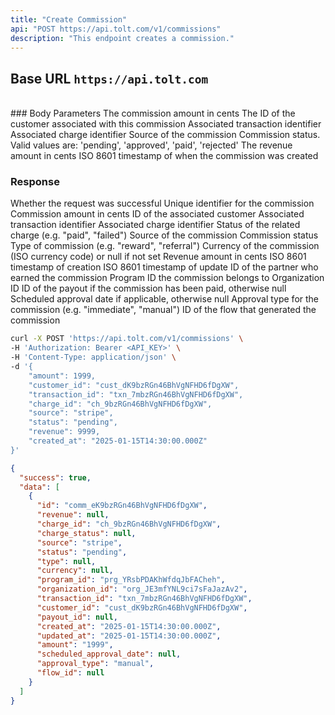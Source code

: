 ```yaml
---
title: "Create Commission"
api: "POST https://api.tolt.com/v1/commissions"
description: "This endpoint creates a commission."
---
```


## Base URL `https://api.tolt.com`

<br />
### Body Parameters

<ParamField body="amount*" type="number">
  The commission amount in cents
</ParamField>

<ParamField body="customer_id*" type="string">
  The ID of the customer associated with this commission
</ParamField>

<ParamField body="transaction_id" type="string - optional">
  Associated transaction identifier
</ParamField>

<ParamField body="charge_id" type="string - optional">
  Associated charge identifier
</ParamField>

<ParamField body="source" type="string - optional">
  Source of the commission
</ParamField>

<ParamField body="status" type="string - optional">
  Commission status. Valid values are: 'pending', 'approved', 'paid', 'rejected'
</ParamField>

<ParamField body="revenue" type="number - optional">
  The revenue amount in cents
</ParamField>

<ParamField body="created_at" type="string - optional">
  ISO 8601 timestamp of when the commission was created
</ParamField>

### Response

<ResponseField name="success" type="boolean">
  Whether the request was successful
</ResponseField>

<ResponseField name="data" type="array[object]">
  <Expandable title="properties" defaultOpen={true}>
    <ResponseField name="id" type="string">
      Unique identifier for the commission
    </ResponseField>
    <ResponseField name="amount" type="number">
      Commission amount in cents
    </ResponseField>
    <ResponseField name="customer_id" type="string">
      ID of the associated customer
    </ResponseField>
    <ResponseField name="transaction_id" type="string">
      Associated transaction identifier
    </ResponseField>
    <ResponseField name="charge_id" type="string | null">
      Associated charge identifier
    </ResponseField>
    <ResponseField name="charge_status" type="string | null">
      Status of the related charge (e.g. "paid", "failed")
    </ResponseField>
    <ResponseField name="source" type="string | null">
      Source of the commission
    </ResponseField>
    <ResponseField name="status" type="string | null">
      Commission status
    </ResponseField>
    <ResponseField name="type" type="string | null">
      Type of commission (e.g. "reward", "referral")
    </ResponseField>
    <ResponseField name="currency" type="string | null">
      Currency of the commission (ISO currency code) or null if not set
    </ResponseField>
    <ResponseField name="revenue" type="number | null">
      Revenue amount in cents
    </ResponseField>
    <ResponseField name="created_at" type="string">
      ISO 8601 timestamp of creation
    </ResponseField>
    <ResponseField name="updated_at" type="string">
      ISO 8601 timestamp of update
    </ResponseField>
    <ResponseField name="partner_id" type="string">
      ID of the partner who earned the commission
    </ResponseField>
    <ResponseField name="program_id" type="string">
      Program ID the commission belongs to
    </ResponseField>
    <ResponseField name="organization_id" type="string">
      Organization ID
    </ResponseField>
    <ResponseField name="payout_id" type="string | null">
      ID of the payout if the commission has been paid, otherwise null
    </ResponseField>
    <ResponseField name="scheduled_approval_date" type="string | null">
      Scheduled approval date if applicable, otherwise null
    </ResponseField>
    <ResponseField name="approval_type" type="string | null">
      Approval type for the commission (e.g. "immediate", "manual")
    </ResponseField>
    <ResponseField name="flow_id" type="string | null">
      ID of the flow that generated the commission
    </ResponseField>
  </Expandable>
</ResponseField>

<RequestExample>

```bash cURL
curl -X POST 'https://api.tolt.com/v1/commissions' \
-H 'Authorization: Bearer <API_KEY>' \
-H 'Content-Type: application/json' \
-d '{
    "amount": 1999,
    "customer_id": "cust_dK9bzRGn46BhVgNFHD6fDgXW",
    "transaction_id": "txn_7mbzRGn46BhVgNFHD6fDgXW",
    "charge_id": "ch_9bzRGn46BhVgNFHD6fDgXW",
    "source": "stripe",
    "status": "pending",
    "revenue": 9999,
    "created_at": "2025-01-15T14:30:00.000Z"
}'
```

</RequestExample>

<ResponseExample>

```json Response
{
  "success": true,
  "data": [
    {
      "id": "comm_eK9bzRGn46BhVgNFHD6fDgXW",
      "revenue": null,
      "charge_id": "ch_9bzRGn46BhVgNFHD6fDgXW",
      "charge_status": null,
      "source": "stripe",
      "status": "pending",
      "type": null,
      "currency": null,
      "program_id": "prg_YRsbPDAKhWfdqJbFACheh",
      "organization_id": "org_JE3mfYNL9ci7sFaJazAv2",
      "transaction_id": "txn_7mbzRGn46BhVgNFHD6fDgXW",
      "customer_id": "cust_dK9bzRGn46BhVgNFHD6fDgXW",
      "payout_id": null,
      "created_at": "2025-01-15T14:30:00.000Z",
      "updated_at": "2025-01-15T14:30:00.000Z",
      "amount": "1999",
      "scheduled_approval_date": null,
      "approval_type": "manual",
      "flow_id": null
    }
  ]
}
```

</ResponseExample>
